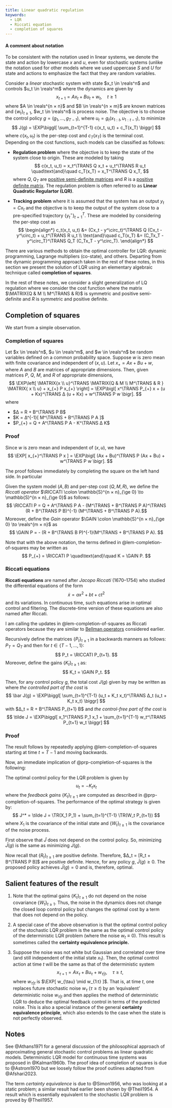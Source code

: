 ```yaml
---
title: Linear quadratic regulation
keywords: 
  - LQR
  - Riccati equation
  - completion of squares
---
```


:::{.callout-warning}
#### A comment about notation
To be consistent with the notation used in linear systems, we denote the state and action by lowercase $x$ and $u$, even for stochastic systems (unlike the notation used for other models where we used uppercase $S$ and $U$ for state and actions to emphasize the fact that they are random variables.
:::

Consider a _linear_ stochastic system with state $x_t \in \reals^n$ and controls $u_t \in \reals^m$ where the dynamics are given by
$$
  x_{t+1} = A x_t + B u_t + w_t,
  \quad t \ge 1
$$
where $A \in \reals^{n × n}$ and $B \in \reals^{n × m}$ are known matrices and $\{w_t\}_{t \ge 1}$, $w_t \in \reals^n$ is process noise. The objective is to choose the control policy $g = (g_1, \dots, g_{T-1})$, where $u_t = g_t(x_{1:t}, u_{1:t-1})$, to minimize
$$
  J(g) = \EXP\biggl[ \sum_{t=1}^{T-1} c(x_t, u_t) + c_T(x_T) \biggr]
$$
where $c(x_t, u_t)$ is the per-step cost and $c_T(x_T)$ is the terminal cost. Depending on the cost functions, such models can be classified as follows:

- **Regulation problem** where the objective is to keep the state of the
  system close to origin. These are modeled by taking
  $$
    c(x_t, u_t) = x_t^\TRANS Q x_t + u_t^\TRANS R u_t
    \quad\text{and}\quad
    c_T(x_T) = x_T^\TRANS Q x_T,
  $$
  where $Q, Q_T$ are [positive semi-definite matrices][PSD] and $R$ is a [positive definite matrix][PSD]. The regulation problem is often referred to as **Linear Quadratic Regulartor (LQR)**.



- **Tracking problem** where it is assumed that the system has an output $y_t = C x_t$ and the objective is to keep the output of the system close to a pre-specified trajectory $\{y^\circ_t\}_{t=1}^T$. These are modeled by considering the per-step cost as
  $$ \begin{align*}
    c_t(x_t, u_t) &= (Cx_t - y^\circ_t)^\TRANS Q (Cx_t - y^\circ_t) + u_t^\TRANS R u_t
    \\
    \text{and}\quad
    c_T(x_T) &= (C_Tx_T - y^\circ_T)^\TRANS Q_T (C_Tx_T - y^\circ_T).
  \end{align*} $$

There are various methods to obtain the optimal controller for LQR: dynamic programming, Lagrange multipliers (co-state), and others. Departing from the dynamic programming approach taken in the rest of these notes, in this section we present the solution of LQR using an elementary algebraic technique called **completion of squares**.

[PSD]: ../linear-algebra/positive-definite-matrix.qmd

In the rest of these notes, we consider a slight generalization of LQ regulation where we consider the cost function
\begin{equation}\label{eq:cost}
  J(g) = \EXP\left[ \sum_{t=1}^{T-1}  
\MATRIX{x_t \\ u_t}^\TRANS \MATRIX{Q & M \\ M^\TRANS & R } \MATRIX{ x_t \\ u_t}
+ x_{T} P_T x_{T} \right]
\end{equation}
where the matrix $\MATRIX{Q & M \\ M^\TRANS & R}$ is symmetric and positive semi-definite and $R$ is symmetric and positive definite.

## Completion of squares

We start from a simple observation.

::: {#lem-completion-of-squares}
### Completion of squares
Let $x \in \reals^n$, $u \in \reals^m$, and $w \in \reals^n$ be random variables defined on a common probability space. Suppose $w$ is zero mean with finite covariance and independent of $(x,u)$. Let $x_{+} = Ax + Bu + w$, where $A$ and $B$ are matrices of appropriate dimensions. Then, given matrices $P$, $Q$, $M$, and $R$ of appropriate dimensions,
$$
\EXP\left[
\MATRIX{x \\ u}^\TRANS \MATRIX{Q & M \\ M^\TRANS & R } \MATRIX{ x \\ u}
+ x_{+} P x_{+} \right]
= 
\EXP\bigl[ x^\TRANS P_{+} x  
    +
    (u + Kx)^\TRANS Δ (u + Kx) 
    +
    w^\TRANS P w
    \bigr].
$$
where

- $Δ = R + B^\TRANS P B$
- $K = Δ^{-1}[ M^\TRANS + B^\TRANS P A ]$
- $P_{+} = Q + A^\TRANS P A - K^\TRANS Δ K$
:::

:::{.callout-note collapse="true"}  
### Proof
Since $w$ is zero mean and independent of $(x,u)$, we have
$$
  \EXP[ x_{+}^\TRANS P x ]
  =
  \EXP\bigl[ (Ax + Bu)^\TRANS P (Ax + Bu) 
      + w^\TRANS P w \bigr].
$$

The proof follows immediately by completing the square on the left hand side. In particular
\begin{align*}
& u^\TRANS R u + 2 x^\TRANS M u +  (Ax+Bu)^\TRANS P (Ax + Bu) \\
& \quad = u^\TRANS (R + B^\TRANS S B) u + 2 u^\TRANS( M^\TRANS + B^\TRANS P A) x 
  + x^\TRANS A^\TRANS P A x \\
& \quad = u^\TRANS Δ u + 2 u^\TRANS Δ K x + x^\TRANS A^\TRANS P A x \\
& \quad = 
  (u + K x)^\TRANS Δ (u + Kx) - x^\TRANS K^\TRANS Δ K x 
  +  x^\TRANS A^\TRANS P A x \\
\end{align*}
:::

::: {#def-Riccati-operator}
Given the system model $(A,B)$ and per-step cost $(Q,M,R)$, we define the _Riccati operator_ $\RICCATI \colon \mathbb{S}^{n × n}_{\ge 0} \to \mathbb{S}^{n × n}_{\ge 0}$ as follows:
$$ \RICCATI P = Q + A^\TRANS P A 
- (M^\TRANS + B^\TRANS P A)^\TRANS (R + B^\TRANS P B)^{-1}
  (M^\TRANS + B^\TRANS P A).$$
Moreover, define the _Gain_ operator $\GAIN \colon \mathbb{S}^{n × n}_{\ge 0} \to \reals^{m × n}$ as
$$ \GAIN P = - (R + B^\TRANS B P)^{-1}(M^\TRANS + B^\TRANS P A). $$
:::

Note that with the above notation, the terms defined in @lem-completion-of-squares may be written as
$$ P_{+} = \RICCATI P
\quad\text{and}\quad
K = \GAIN P. $$

::: {.callout-tip}
### Riccati equations
**Riccati equations** are named after _Jacopo Riccati_ (1670--1754) who studied the differential equations of the form 
$$\dot x = a x^2 + b t + c t^2$$
and its variations. In continuous time, such equations arise in optimal control and filtering. The discrete-time version of these equations are also named after Riccati. 

I am calling the updates in @lem-completion-of-squares as Riccati operators because they are similar to [Bellman operators] considered earlier.
:::

[Bellman operators]: ../mdps/inf-horizon.qmd#def-Bellman-operator

:::{#prp-completion-of-squares}
Recursively define the matrices $\{P_t\}_{t \ge 1}$ in a backwards manners as follows: $P_T = Q_T$ and then for $t \in \{T-1, \dots, 1\}$:
$$
  P_t = \RICCATI P_{t+1}.
$$
Moreover, define the gains $\{K_t\}_{t \ge 1}$ as:
$$
  K_t = \GAIN P_t.
$$

Then, for any control policy $g$, the total cost $J(g)$ given by \eqref{eq:cost} may be written as
\begin{equation}
  J(g) = \bar J(g) + \tilde J
\end{equation}
where _the controlled part of the cost_ is
$$ \bar J(g) = 
  \EXP\biggl[ \sum_{t=1}^{T-1}
  (u_t + K_t x_t)^\TRANS Δ_t (u_t + K_t x_t) \biggr]
$$
with $Δ_t = R + B^\TRANS P_{t+1} B$
and _the control-free part of the cost_ is
$$
  \tilde J = 
  \EXP\biggl[ x_1^\TRANS P_1 x_1 + 
  \sum_{t=1}^{T-1} w_t^\TRANS P_{t+1} w_t \biggr]
$$
:::

:::{.callout-note collapse="false"} 
### Proof
The result follows by repeatedly applying @lem-completion-of-squares starting at time $t = T-1$ and moving backwards. 
:::

Now, an immediate implication of @prp-completion-of-squares is the following:

:::{#thm-LQR}
  The optimal control policy for the LQR problem \eqref{eq:cost} is given by
  $$
    u_t = - K_t x_t
  $$
  where the _feedback gains_ $\{K_t\}_{t \ge 1}$ are computed as described in @prp-completion-of-squares. The performance of the optimal strategy is given by:
  $$
      J^* = \tilde J = \TR(X_1 P_1) + \sum_{t=1}^{T-1} \TR(W_t P_{t+1})
  $$
  where $X_1$ is the covariance of the initial state and $\{W_t\}_{t \ge 1}$ is the covariance of the noise process. 
:::

:::{.callout-note collapse="false"} 
  First observe that $\tilde J$ does not depend on the control policy. So, minimizing $\bar J(g)$ is the same as minimizing $J(g)$.

  Now recall that $\{R_t\}_{t \ge 1}$ are positive definite. Therefore, $Δ_t = [R_t + B^\TRANS P B]$ are positive definite. Hence, for any policy $g$, $\bar J(g) \ge 0$. The proposed policy achieves $\bar J(g) = 0$ and is, therefore, optimal.
:::

## Salient features of the result

1. Note that the optimal gains $\{K_t\}_{t \ge 1}$ do not depend on the noise covariance $\{W_t\}_{t \ge 1}$. Thus, the noise in the dynamics does not change the closed loop control policy but changes the optimal cost by a term that does not depend on the policy. 

2. A special case of the above observation is that the optimal control policy of the stochastic LQR problem is the same as the optimal control policy of the deterministic LQR problem (where the noise $w_t ≡ 0$). This result is sometimes called the **certainty equivalence principle.**

3. Suppose the noise was not white but Gaussian and correlated over time (and still independent of the initial state $x_1$). Then, the optimal control action at time $t$ will be the same as that of the deterministic system
   $$
     x_{τ + 1} = A x_{τ} + B u_{τ} + w_{τ|t},
     \quad τ \ge t,
   $$
   where $w_{τ|t}$ is $\EXP[ w_{\tau} \mid w_{1:t} ]$. That is, at time $t$, one replaces future stochastic noise $w_τ$ ($τ \ge t$) by an 'equivalent' deterministic noise $w_{τ|t}$ and then applies the method of deterministic LQR to deduce the optimal feedback control in terms of the predicted noise. This is also a special instance of the general **certainty equivalence principle**, which also extends to the case when the state is not perfectly observed. 


## Notes {-}

See @Athans1971 for a general discussion of the philosophical approach of approximating general stochastic control problems as linear quadratic models. Deterministic LQR model for continuous time systems was proposed in @Kalman1960b. The proof idea of completion of squares is due to @Astrom1970 but we loosely follow the proof outlines adapted from @Afshari2023.

The term _certainty equivalence_ is due to @Simon1956, who was looking at a static problem; a similar result had earlier been shown by @Theil1954. A result which is essentially equivalent to the stochastic LQR problem is proved by @Theil1957. 

